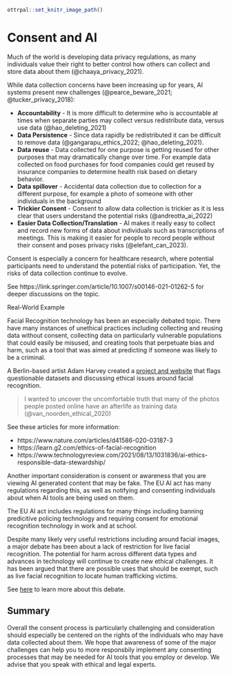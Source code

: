 

```r
ottrpal::set_knitr_image_path()
```

# Consent and AI

Much of the world is developing data privacy regulations, as many individuals value their right to better control how others can collect and store data about them (@chaaya_privacy_2021).

While data collection concerns have been increasing up for years, AI systems present new challenges (@pearce_beware_2021; @tucker_privacy_2018):

- **Accountability** - It is more difficult to determine who is accountable at times when separate parties may collect versus redistribute data, versus use data (@hao_deleting_2021)
- **Data Persistence** - Since data rapidly be redistributed it can be difficult to remove data (@gangarapu_ethics_2022; @hao_deleting_2021).
- **Data reuse** - Data collected for one purpose is getting reused for other purposes that may dramatically change over time. For example data collected on food purchases for food companies could get reused by insurance companies to determine health risk based on dietary behavior.
- **Data spillover** - Accidental data collection due to collection for a different purpose, for example a photo of someone with other individuals in the background
- **Trickier Consent** - Consent to allow data collection is trickier as it is less clear that users understand the potential risks (@andreotta_ai_2022)
- **Easier Data Collection/Translation** - AI makes it really easy to collect and record new forms of data about individuals such as transcriptions of meetings. This is making it easier for people to record people without their consent and poses privacy risks (@elefant_can_2023).

Consent is especially a concern for healthcare research, where potential participants need to understand the potential risks of participation. Yet, the risks of data collection continue to evolve. 


See https://link.springer.com/article/10.1007/s00146-021-01262-5 for deeper discussions on the topic.

<div class = example>

Real-World Example

Facial Recognition technology has been an especially debated topic. There have many instances of unethical practices including collecting and reusing data without consent, collecting data on particularly vulnerable populations that could easily be misused, and creating tools that perpetuate bias and harm, such as a tool that was aimed at predicting if someone was likely to be a criminal. 

A Berlin-based artist Adam Harvey created a [project and website](https://exposing.ai/) that flags questionable datasets and discussing ethical issues around facial recognition.

> I wanted to uncover the uncomfortable truth that many of the photos people posted online have an afterlife as training data (@van_noorden_ethical_2020)

See these articles for more information: 

- https://www.nature.com/articles/d41586-020-03187-3
- https://learn.g2.com/ethics-of-facial-recognition
- https://www.technologyreview.com/2021/08/13/1031836/ai-ethics-responsible-data-stewardship/

</div>

Another important consideration is consent or awareness that you are viewing AI generated content that may be fake. The EU AI act has many regulations regarding this, as well as notifying and consenting individuals about when AI tools are being used on them.

<div class = example>

The EU AI act includes regulations for many things including banning predicitive policing technology and requiring consent for emotional recognition technology in work and at school.

Despite many likely very useful restrictions including around facial images, a major debate has been about a lack of restriction for live facial recognition. The potential for harm across different data types and advances in technology will continue to create new ethical challenges. 
It has been argued that there are possible uses that should be exempt, such as live facial recognition to locate human trafficking victims. 

See [here](https://truthout.org/articles/eus-ai-act-falls-short-no-ban-on-live-facial-recognition-raises-concerns/) to learn more about this debate.

<div>

## Summary

Overall the consent process is particularly challenging and consideration should especially be centered on the rights of the individuals who may have data collected about them. We hope that awareness of some of the major challenges can help you to more responsbily implement any consenting processes that may be needed for AI tools that you employ or develop. We advise that you speak with ethical and legal experts. 


